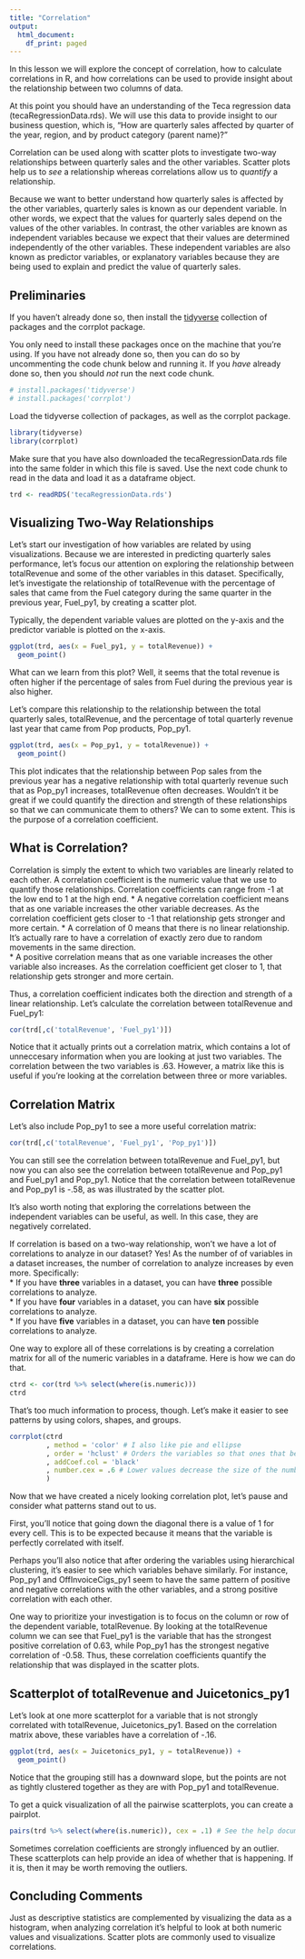 ```yaml
---
title: "Correlation"
output:
  html_document:
    df_print: paged
---
```

In this lesson we will explore the concept of correlation, how to calculate correlations  in R, and how correlations can be used to provide insight about the relationship between two columns of data. 

At this point you should have an understanding of the Teca regression data (tecaRegressionData.rds). We will use this data to provide insight to our business question, which is, "How are quarterly sales affected by quarter of the year, region, and by product category (parent name)?"

Correlation can be used along with scatter plots to investigate two-way relationships between quarterly sales and the other variables. Scatter plots help us to _see_ a relationship whereas correlations allow us to _quantify_ a relationship.

Because we want to better understand how quarterly sales is affected by the other variables, quarterly sales is known as our dependent variable. In other words, we expect that the values for quarterly sales depend on the values of the other variables. In contrast, the other variables are known as independent variables because we expect that their values are determined independently of the other variables. These independent variables are also known as predictor variables, or explanatory variables because they are being used to explain and predict the value of quarterly sales.

## Preliminaries
If you haven't already done so, then install the [tidyverse][1] collection of packages and the corrplot package.

You only need to install these packages once on the machine that you're using. If you have not already done so, then you can do so by uncommenting the code chunk below and running it. If you *have* already done so, then you should *not* run the next code chunk.
```r
# install.packages('tidyverse')
# install.packages('corrplot')
```

Load the tidyverse collection of packages, as well as the corrplot package.
```r
library(tidyverse)
library(corrplot)
```

Make sure that you have also downloaded the tecaRegressionData.rds file into the same folder in which this file is saved. Use the next code chunk to read in the data and load it as a dataframe object.
```r
trd <- readRDS('tecaRegressionData.rds')
```

## Visualizing Two-Way Relationships
Let's start our investigation of how variables are related by using visualizations. Because we are interested in predicting quarterly sales performance, let's focus our attention on exploring the relationship between totalRevenue and some of the other variables in this dataset. Specifically, let's investigate the relationship of totalRevenue with the percentage of sales that came from the Fuel category during the same quarter in the previous year, Fuel_py1, by creating a scatter plot.

Typically, the dependent variable values are plotted on the y-axis and the predictor variable is plotted on the x-axis.
```r
ggplot(trd, aes(x = Fuel_py1, y = totalRevenue)) +
  geom_point()
```

What can we learn from this plot? Well, it seems that the total revenue is often higher if the percentage of sales from Fuel during the previous year is also higher.

Let's compare this relationship to the relationship between the total quarterly sales, totalRevenue, and the percentage of total quarterly revenue last year that came from Pop products, Pop_py1.
```r
ggplot(trd, aes(x = Pop_py1, y = totalRevenue)) +
  geom_point()
```

This plot indicates that the relationship between Pop sales from the previous year has a negative relationship with total quarterly revenue such that as Pop_py1 increases, totalRevenue often decreases. Wouldn't it be great if we could quantify the direction and strength of these relationships so that we can communicate them to others? We can to some extent. This is the purpose of a correlation coefficient.

## What is Correlation?  
Correlation is simply the extent to which two variables are linearly related to each other. A correlation coefficient is the numeric value that we use to quantify those relationships. Correlation coefficients can range from -1 at the low end to 1 at the high end. 
* A negative correlation coefficient means that as one variable increases the other variable decreases. As the correlation coefficient gets closer to -1 that relationship gets stronger and more certain. 
* A correlation of 0 means that there is no linear relationship. It's actually rare to have a correlation of exactly zero due to random movements in the same direction.  
* A positive correlation means that as one variable increases the other variable also increases. As the correlation coefficient get closer to 1, that relationship gets stronger and more certain.  

Thus, a correlation coefficient indicates both the direction and strength of a linear relationship. Let's calculate the correlation between totalRevenue and Fuel_py1:

```r
cor(trd[,c('totalRevenue', 'Fuel_py1')])
```

Notice that it actually prints out a correlation matrix, which contains a lot of unneccesary information when you are looking at just two variables. The correlation between the two variables is .63. However, a matrix like this is useful if you're looking at the correlation between three or more variables. 

## Correlation Matrix  
Let's also include Pop_py1 to see a more useful correlation matrix:

```r
cor(trd[,c('totalRevenue', 'Fuel_py1', 'Pop_py1')])
```

You can still see the correlation between totalRevenue and Fuel_py1, but now you can also see the correlation between totalRevenue and Pop_py1 and Fuel_py1 and Pop_py1. Notice that the correlation between totalRevenue and Pop_py1 is -.58, as was illustrated by the scatter plot. 

It's also worth noting that exploring the correlations between the independent variables can be useful, as well. In this case, they are negatively correlated.

If correlation is based on a two-way relationship, won't we have a lot of correlations to analyze in our dataset? Yes! As the number of of variables in a dataset increases, the number of correlation to analyze increases by even more. Specifically:  
* If you have **three** variables in a dataset, you can have **three** possible correlations to analyze.  
* If you have **four** variables in a dataset, you can have **six** possible correlations to analyze.  
* If you have **five** variables in a dataset, you can have **ten** possible correlations to analyze.  

One way to explore all of these correlations is by creating a correlation matrix for all of the numeric variables in a dataframe. Here is how we can do that.

```r
ctrd <- cor(trd %>% select(where(is.numeric)))
ctrd
```

That's too much information to process, though. Let's make it easier to see patterns by using colors, shapes, and groups.
```r
corrplot(ctrd
         , method = 'color' # I also like pie and ellipse
         , order = 'hclust' # Orders the variables so that ones that behave similarly are placed next to each other
         , addCoef.col = 'black'
         , number.cex = .6 # Lower values decrease the size of the numbers in the cells
         )
```

Now that we have created a nicely looking correlation plot, let's pause and consider what patterns stand out to us.

First, you'll notice that going down the diagonal there is a value of 1 for every cell. This is to be expected because it means that the variable is perfectly correlated with itself.

Perhaps you'll also notice that after ordering the variables using hierarchical clustering, it's easier to see which variables behave similarly. For instance, Pop_py1 and OffInvoiceCigs_py1 seem to have the same pattern of positive and negative correlations with the other variables, and a strong positive correlation with each other.

One way to prioritize your investigation is to focus on the column or row of the dependent variable, totalRevenue. By looking at the totalRevenue column we can see that Fuel_py1 is the variable that has the strongest positive correlation of 0.63, while Pop_py1 has the strongest negative correlation of -0.58. Thus, these correlation coefficients quantify the relationship that was displayed in the scatter plots.

## Scatterplot of totalRevenue and Juicetonics_py1
Let's look at one more scatterplot for a variable that is not strongly correlated with totalRevenue, Juicetonics_py1. Based on the correlation matrix above, these variables have a correlation of -.16. 
```r
ggplot(trd, aes(x = Juicetonics_py1, y = totalRevenue)) +
  geom_point()
```

Notice that the grouping still has a downward slope, but the points are not as tightly clustered together as they are with Pop_py1 and totalRevenue.

To get a quick visualization of all the pairwise scatterplots, you can create a pairplot.

```r
pairs(trd %>% select(where(is.numeric)), cex = .1) # See the help documentation for adding in coefficients and histograms.
```

Sometimes correlation coefficients are strongly influenced by an outlier. These scatterplots can help provide an idea of whether that is happening. If it is, then it may be worth removing the outliers.

## Concluding Comments  
Just as descriptive statistics are complemented by visualizing the data as a histogram, when analyzing correlation it’s helpful to look at both numeric values and visualizations. Scatter plots are commonly used to visualize correlations.

[1]: https://www.tidyverse.org/packages/